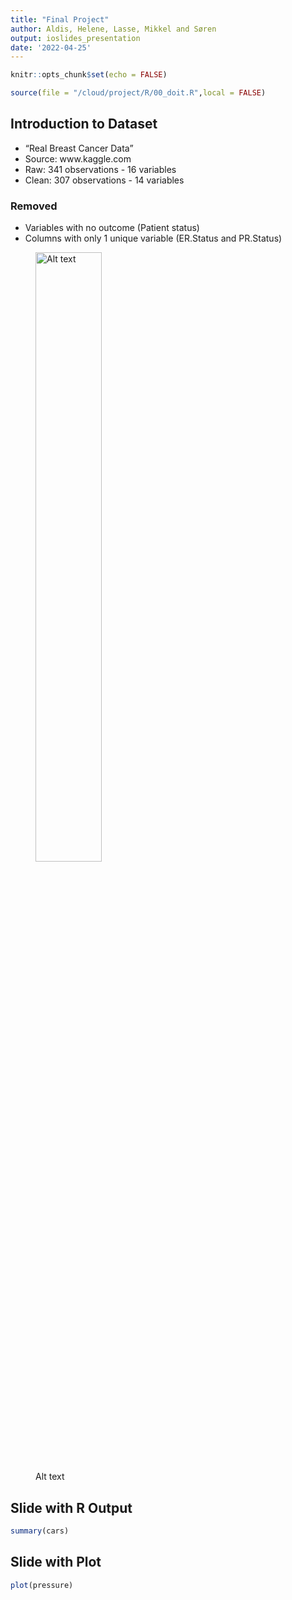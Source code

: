 ```yaml
---
title: "Final Project"
author: Aldis, Helene, Lasse, Mikkel and Søren
output: ioslides_presentation
date: '2022-04-25'
---
```


```r
knitr::opts_chunk$set(echo = FALSE)
```

```r
source(file = "/cloud/project/R/00_doit.R",local = FALSE)
```


## Introduction to Dataset

-   "Real Breast Cancer Data"
-   Source: www.kaggle.com
-   Raw: 341 observations - 16 variables
-   Clean: 307 observations - 14 variables

### Removed
-   Variables with no outcome (Patient status)
-   Columns with only 1 unique variable (ER.Status and PR.Status)


![Alt text](/cloud/project/R/Playground_Documents/testsave.png){width=50%}

## Slide with R Output

```r
summary(cars)
```

## Slide with Plot

```r
plot(pressure)
```
